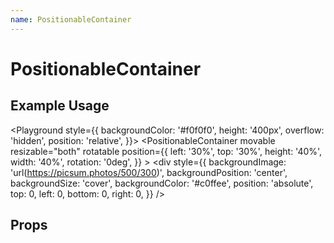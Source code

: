 ```yaml
---
name: PositionableContainer
---
```



# PositionableContainer

## Example Usage

<Playground style={{
    backgroundColor: '#f0f0f0',
    height: '400px',
    overflow: 'hidden',
    position: 'relative',
}}>
    <PositionableContainer
        movable
        resizable="both"
        rotatable
        position={{
            left: '30%',
            top: '30%',
            height: '40%',
            width: '40%',
            rotation: '0deg',
        }}
    >
        <div
            style={{
                backgroundImage: 'url(https://picsum.photos/500/300)',
                backgroundPosition: 'center',
                backgroundSize: 'cover',
                backgroundColor: '#c0ffee',
                position: 'absolute',
                top: 0,
                left: 0,
                bottom: 0,
                right: 0,
            }}
        />
    </PositionableContainer>
</Playground>

## Props

<PropsTable of={PositionableContainer} />

